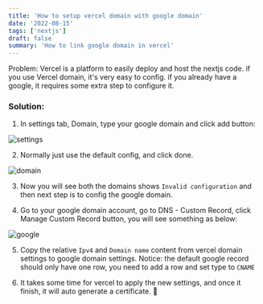 ```yaml
---
title: 'How to setup vercel domain with google domain'
date: '2022-08-15'
tags: ['nextjs']
draft: false
summary: 'How to link google domain in vercel'
---
```


Problem: Vercel is a platform to easily deploy and host the nextjs code. if you use Vercel domain, it's very easy to config. if you already have a google, it requires some extra step to configure it. 

### Solution: 
1. In settings tab, Domain, type your google domain  and click add button: 

![settings](/static/images/domain_config/setting.png)

2. Normally just use the default config, and click done.

![domain](/static/images/domain_config/domain.png)

3. Now you will see both the domains shows `Invalid configuration` and then next step is to config the google domain.

4. Go to your google domain account, go to DNS - Custom Record, click Manage Custom Record button, you will see something as below:

![google](/static/images/domain_config/google_setting.jpg)

5. Copy the relative `Ipv4` and `Domain name` content from vercel domain settings to google domain settings. Notice: the default google record should only have one row, you need to add a row and set type to `CNAME`

6. It takes some time for vercel to apply the new settings, and once it finish, it will auto generate a certificate. 🎉
